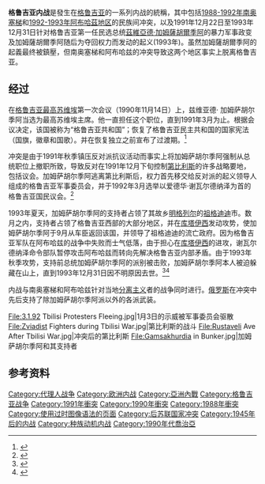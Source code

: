 {{Infobox military conflict
|conflict=格魯吉亞內戰
|partof=[[後蘇聯衝突|後蘇聯衝突]]
|image=
[[File:TheTbilisiWar1991C.png|300px]]
|caption=戰鬥後千瘡百孔的議會大樓
|date=  1991年12月22日 – 1993年12月31日<br />({{Age in years, months, weeks and days|month1=12|day1=22|year1=1991|month2=12|day2=31|year2=1993}})
|place= [[格鲁吉亚|格鲁吉亚]] ([[第比利斯|第比利斯]]、[[薩梅格列羅|薩梅格列羅]]); [[阿布哈茲|阿布哈茲]]; [[南奥塞梯|南奥塞梯]]
|result=
* 阿布哈茲和南奧塞梯事實上獨立
* [[格鲁吉亚议会|格鲁吉亚议会]]控制格魯吉亞
|combatant1={{flagicon|Georgia|1990}} 加姆薩胡爾季阿流亡政府
* {{link-en|格魯吉亞国民警卫队|National Guard of Georgia}}
{{link-en|茲維亞德·加姆薩胡爾季阿支持者|Zviadists}}
|combatant2={{flagicon|Georgia|1990}} [[格鲁吉亚议会|格鲁吉亚议会]]
* [[喬治亞軍事|喬治亞軍事]]
* {{link-en|格鲁吉亚内部部队|Internal Troops of Georgia}}
* {{link-en|格鲁吉亚国民警卫队|National Guard of Georgia}}
[[File:Mkhedrioni_icon_flag2.png|Mkhedrioni icon flag2.png]] {{link-en|姆赫德里奥尼|Mkhedrioni}}
{{flag|Russia|1991}}
|combatant3={{flagicon image|Flag of South Ossetia.svg}} [[南奥塞梯|南奥塞梯]]分離主義<br />{{flagicon|Abkhazia}} {{link-en|阿布哈兹武装部队|Military of Abkhazia}}<br />{{Flagicon image|Конфедера́ция го́рских наро́дов Кавка́за (КГНК).png}} {{link-en|高加索山区人民联盟|Confederation of Mountain Peoples of the Caucasus}}<br>'''支持:'''<br>{{flag|Russia|1991}}
|commander1={{Flagicon|Georgia|1990}} [[茲維亞德·加姆薩胡爾季阿|茲維亞德·加姆薩胡爾季阿]]{{KIA}}<br />{{Flagicon|Georgia|1990}} {{link-en|洛蒂·科贝利亚|Loti Kobalia}}<br />{{Flagicon|Georgia|1990}} {{link-en|祖拉布·伊雷马泽|Zurab Iremadze}}<br />{{Flagicon|Georgia|1990}} {{link-en|阿卡基·埃利瓦|Akaki Eliava}}
|commander2={{Flagicon|Georgia|1990}} [[爱德华·谢瓦尔德纳泽|爱德华·谢瓦尔德纳泽]]<br>{{Flagicon|Georgia|1990}} {{link-en|滕吉斯·斯瓜|Tengiz Sigua}}<br />[[File:Mkhedrioni_icon_flag2.png|Mkhedrioni icon flag2.png]]  [[贾巴·约谢利阿尼|贾巴·约谢利阿尼]]<br />{{Flagicon|Georgia|1990}} {{link-en|滕吉斯·基托瓦尼|Tengiz Kitovani}}<br />{{Flagicon|Georgia|1990}} {{link-en|首塔·卡维然阿利亚|Shota Kviraia}}<br />{{Flagicon|Georgia|1990}} {{link-en|乔治·卡卡拉什维利|Giorgi Karkarashvili}}<br />{{Flagicon|Russia|1991}} [[鲍里斯·尼古拉耶维奇·叶利钦|鲍里斯·尼古拉耶维奇·叶利钦]]<br/> {{Flagicon|Russia|1991}} [[鲁斯兰·伊姆拉诺维奇·哈斯布拉托夫|鲁斯兰·伊姆拉诺维奇·哈斯布拉托夫]]
|commander3={{Flagicon|South Ossetia}} {{link-en|留得維格·奇比洛夫|Lyudvig Chibirov}}<br />{{Flagicon|Abkhazia}} [[弗拉季斯拉夫·阿尔金巴|弗拉季斯拉夫·阿尔金巴]]<br />{{Flagicon image|Конфедера́ция го́рских наро́дов Кавка́за (КГНК).png}} {{link-ru|穆萨·沙尼博夫|Шанибов, Муса Магомедович}}<br />{{Flagicon image|Конфедера́ция го́рских наро́дов Кавка́за (КГНК).png}} [[沙米尔·巴萨耶夫|沙米尔·巴萨耶夫]]
|strength1=
|strength2=
|casualties1=
}}
{{Campaignbox 後蘇聯國家衝突}}

'''格鲁吉亚内战'''是發生在[[格鲁吉亚|格鲁吉亚]]的一系列内战的統稱，其中包括[[第一次南奧塞提亞戰爭|1988-1992年南奥塞梯]]和[[1992年－1993年阿布哈兹战争|1992-1993年阿布哈茲地区]]的民族间冲突，以及1991年12月22日至1993年12月31日针对格鲁吉亚第一任民选总统[[茲維亞德·加姆薩胡爾季阿|茲維亞德·加姆薩胡爾季阿]]的暴力军事政变及加姆薩胡爾季阿随后为夺回权力而发动的起义(1993年)。虽然加姆薩胡爾季阿的起義最终被鎮壓，但南奥塞梯和阿布哈兹的冲突导致这两个地区事实上脱离格鲁吉亚。

== 经过 ==
在[[格鲁吉亚议会|格鲁吉亚最高苏维埃]]第一次会议（1990年11月14日）上，兹维亚德· 加姆萨胡尔季阿当选为最高苏维埃主席。他一直担任这个职位，直到1991年3月为止。根据会议决定，该国被称为“格鲁吉亚共和国”；恢复了格鲁吉亚民主共和国的国家宪法（国旗，徽章和国歌）。并在恢复独立之前宣布了过渡期。<ref>{{cite web |title=საქართველოს რესპუბლიკის კანონი  საქართველოს რესპუბლიკაში გარდამავალი პერიოდის  გამოცხადების შესახებ |url=https://matsne.gov.ge/ka/document/view/32056?publication=0 |website=ციტირების თარიღი |language=ka |access-date=2020-09-27 |archive-date=2021-06-24 |archive-url=https://web.archive.org/web/20210624065612/https://matsne.gov.ge/ka/document/view/32056?publication=0 |dead-url=no }}</ref>

冲突是由于1991年秋季镇压反对派抗议活动而事实上将加姆萨胡尔季阿强制从总统职位上撤职所致，导致反对在1991年12月下旬控制[[第比利斯|第比利斯]]的许多战略要地，包括议会。加姆萨胡尔季阿逃离第比利斯后，权力首先移交给反对派的起义领导人组成的格鲁吉亚军事委员会，并于1992年3月选举以爱德华·谢瓦尔德纳泽为首的格鲁吉亚国民议会。<ref>{{cite news | title=Школа жизни Джабы Иоселиани| author=ИВАН Ъ-ДРОЗДОВ, ВЛАДИМИР Ъ-МИРОШНИЧЕНКО |publisher=Журнал «Коммерсантъ»| url=http://www.kommersant.ru/doc.aspx?fromsearch=2b3282e2-ce05-405f-ad61-f670f79ed903&docsid=5668| date=1992-07-13| language=ru}}</ref>

1993年夏天，加姆萨胡尔季阿的支持者占领了其故乡[[明格列爾人|明格列尔]]的[[祖格迪迪|祖格迪迪]]市。数月之内，支持者占领了格鲁吉亚西部的大部分地区，并在[[库塔伊西|库塔伊西]]发动攻势，使加姆萨胡尔季阿于9月从车臣返回该国，并领导了祖格迪迪的流亡政府。因为格鲁吉亚军队在阿布哈兹的战争中失败而士气低落，由于担心在[[库塔伊西|库塔伊西]]的进攻，谢瓦尔德纳泽命令部队暂停攻击阿布哈兹而转向先解决格鲁吉亚内部矛盾。由于1993年秋季攻势，支持前总统加姆萨胡尔季阿的派别被击败，加姆萨胡尔季阿本人被迫躲藏在山上，直到1993年12月31日因不明原因去世。<ref>{{cite web|title=Кого пугает прах Гамсахурдия, или Шеварднадзе арестуют?|url=http://www.giga-polit.ru/article.aspx?id=5| language=ru|archiveurl=https://www.webcitation.org/61DJdM6N7?url=http://www.giga-polit.ru/article.aspx?id=5|archivedate=2011-08-26}}</ref><ref>{{cite web|title=М. Саакашвили называет «справедливым» погребение З. Гамсахурдия в Грузии|url=http://civil.ge/rus/article.php?id=13303|language=ru|archiveurl=https://web.archive.org/web/20171020032617/http://civil.ge/rus/article.php?id=13303|archivedate=2017-10-20|access-date=2020-09-27|dead-url=no}}</ref>

内战与南奥塞梯和阿布哈兹针对当地[[分离主义|分离主义]]者的战争同时进行。[[俄罗斯|俄罗斯]]在冲突中先后支持了除加姆萨胡尔季阿派以外的各派武装。

<gallery>
File:3.1.92 Tbilisi Protesters Fleeing.jpg|1月3日的示威被军事委员会驱散
File:Zviadist Fighters during Tbilisi War.jpg|第比利斯的战斗
File:Rustaveli Ave After Tbilisi War.jpg|冲突后的第比利斯
File:Gamsakhurdia in Bunker.jpg|加姆萨胡尔季阿和其支持者
</gallery>

== 参考资料 ==
{{Reflist}}

{{政變}}

[[Category:代理人战争|Category:代理人战争]]
[[Category:欧洲内战|Category:欧洲内战]]
[[Category:亞洲內戰|Category:亞洲內戰]]
[[Category:格鲁吉亚战争|Category:格鲁吉亚战争]]
[[Category:1991年衝突|Category:1991年衝突]]
[[Category:1990年衝突|Category:1990年衝突]]
[[Category:1988年衝突|Category:1988年衝突]]
[[Category:使用过时图像语法的页面|Category:使用过时图像语法的页面]]
[[Category:后苏联国家冲突|Category:后苏联国家冲突]]
[[Category:1945年后的内战|Category:1945年后的内战]]
[[Category:种族动机内战|Category:种族动机内战]]
[[Category:1990年代喬治亞|Category:1990年代喬治亞]]